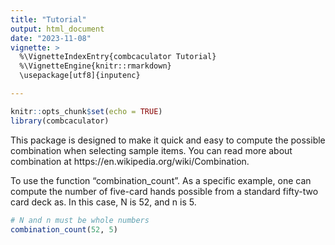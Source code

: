 ```yaml
---
title: "Tutorial"
output: html_document
date: "2023-11-08"
vignette: > 
  %\VignetteIndexEntry{combcaculator Tutorial}
  %\VignetteEngine{knitr::rmarkdown}
  \usepackage[utf8]{inputenc}

---
```


```r
knitr::opts_chunk$set(echo = TRUE)
library(combcaculator)
```

This package is designed to make it quick and easy to compute the possible combination when selecting sample items. You can read more about combination at https://en.wikipedia.org/wiki/Combination.

To use the function "combination_count".
As a specific example, one can compute the number of five-card hands possible from a standard fifty-two card deck as. In this case, N is 52, and n is 5.
```r
# N and n must be whole numbers
combination_count(52, 5)
```

